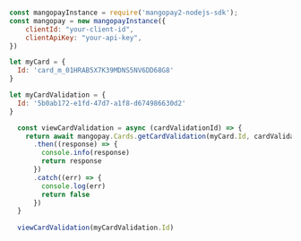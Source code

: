   
```javascript NodeJS  

const mangopayInstance = require('mangopay2-nodejs-sdk');
const mangopay = new mangopayInstance({
    clientId: "your-client-id",
    clientApiKey: "your-api-key",
})

let myCard = {
  Id: 'card_m_01HRAB5X7K39MDNS5NV6DD68G8'
}

let myCardValidation = {
  Id: '5b0ab172-e1fd-47d7-a1f8-d674986630d2'
}

  const viewCardValidation = async (cardValidationId) => {
    return await mangopay.Cards.getCardValidation(myCard.Id, cardValidationId) 
      .then((response) => {
        console.info(response)
        return response
      })
      .catch((err) => {
        console.log(err)
        return false
      })
  }
  
  viewCardValidation(myCardValidation.Id)  
```